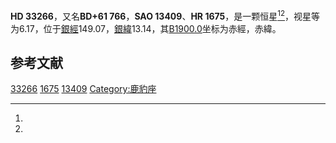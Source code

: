 {{Starbox begin
| name = HD 33266
}}
{{Starbox observe
| epoch = [[J2000.0|J2000.0]]
| constell = {{星座名待查}}<ref name=SIMBAD>{{cite web
 | url=http://simbad.u-strasbg.fr/simbad/sim-id?Ident=HR+1675
 | title=Pulsating variable Star
 | publisher=Centre de Données astronomiques de Strasbourg
 | work=SIMBAD
 | accessdate=2012-07-13
 | archive-date=2022-04-25
 | archive-url=https://web.archive.org/web/20220425214729/https://simbad.u-strasbg.fr/simbad/sim-id?Ident=HR+1675
 }}</ref><ref name=DATA>{{cite web
 | url=http://vizier.u-strasbg.fr/viz-bin/VizieR-5?-out.add=.&-source=5050&-corr=PK=HR&-out.max=9999&HR=1675
 | title=VizieR Detailed Page
 | accessdate=2012-07-13
 | archive-date=2016-03-05
 | archive-url=https://web.archive.org/web/20160305001924/http://vizier.u-strasbg.fr/viz-bin/VizieR-5?-out.add=.&-source=5050&-corr=PK=HR&-out.max=9999&HR=1675
 | dead-url=no
 }}</ref>
| 星官 = 
| ra = {{RA|5|13|3.2}}<ref name=SIMBAD /><ref name=DATA />
| dec = {{DEC|+61|51|0}}<ref name=SIMBAD /><ref name=DATA />
| appmag_v = 6.17<ref name=SIMBAD /><ref name=DATA />
}}
{{Starbox character
| class = A2III<ref name=SIMBAD /><ref name=DATA />
| b-v = 0.02<ref name=SIMBAD /><ref name=DATA />
| u-b = 0.08<ref name=SIMBAD /><ref name=DATA />
| r-i = <ref name=SIMBAD /><ref name=DATA />
| variable = 
}}
{{Starbox astrometry
| radial_v = 0.08
| prop_mo_ra = -4
| parallax = 
| p_error = 
}}
{{Starbox catalog
| names =BD+61 766，[[SAO星表|SAO]] 13409，[[HD星表|HD]] 33266，[[HR星表|HR]] 1675}}
{{Starbox reference |Simbad=HR+1675}}
{{Starbox end}}

'''HD 33266'''，又名'''BD+61 766'''，'''SAO 13409'''、'''HR 1675'''，是一颗恒星<ref name=SIMBAD /><ref name=DATA />，视星等为6.17，位于[[銀道座標系|銀經]]149.07，[[銀道座標系|銀緯]]13.14，其[[B1900.0|B1900.0]]坐标为赤經{{RA|5|3|52.8}}，赤緯{{DEC|+61|13.14|33}}。

== 参考文献 ==
{{reflist}}

{{star-stub}}

[[Category:HD和HDE天體|33266]]
[[Category:HR天體|1675]]
[[Category:SAO天體|13409]]
[[Category:鹿豹座|Category:鹿豹座]]